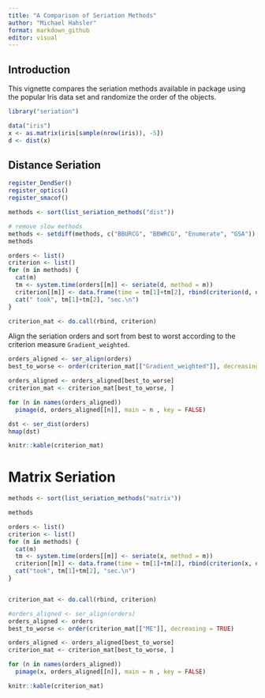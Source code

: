 ```yaml
---
title: "A Comparison of Seriation Methods"
author: "Michael Hahsler"
format: markdown_github
editor: visual
---
```


## Introduction

This vignette compares the seriation methods available in package \pkg{seriation} using the popular Iris data set and randomize the order of the objects.

```r
library("seriation")

data("iris")
x <- as.matrix(iris[sample(nrow(iris)), -5])
d <- dist(x)
```

## Distance Seriation

```r
register_DendSer()
register_optics()
register_smacof()

methods <- sort(list_seriation_methods("dist"))

# remove slow methods
methods <- setdiff(methods, c("BBURCG", "BBWRCG", "Enumerate", "GSA"))
methods 
```

```r
orders <- list()
criterion <- list()
for (m in methods) {
  cat(m)
  tm <- system.time(orders[[m]] <- seriate(d, method = m))
  criterion[[m]] <- data.frame(time = tm[1]+tm[2], rbind(criterion(d, orders[[m]]))) 
  cat(" took", tm[1]+tm[2], "sec.\n")
}

criterion_mat <- do.call(rbind, criterion)
```
Align the seriation orders and sort from best to worst according to the 
criterion measure `Gradient_weighted`.

```r
orders_aligned <- ser_align(orders)
best_to_worse <- order(criterion_mat[["Gradient_weighted"]], decreasing = TRUE)

orders_aligned <- orders_aligned[best_to_worse]
criterion_mat <- criterion_mat[best_to_worse, ]
```

```r
for (n in names(orders_aligned))
  pimage(d, orders_aligned[[n]], main = n , key = FALSE)
```

```r
dst <- ser_dist(orders) 
hmap(dst)
```

```r
knitr::kable(criterion_mat)
```

# Matrix Seriation


```r
methods <- sort(list_seriation_methods("matrix"))

methods 
```

```r
orders <- list()
criterion <- list()
for (m in methods) {
  cat(m)
  tm <- system.time(orders[[m]] <- seriate(x, method = m))
  criterion[[m]] <- data.frame(time = tm[1]+tm[2], rbind(criterion(x, orders[[m]])))
  cat("took", tm[1]+tm[2], "sec.\n")
}


criterion_mat <- do.call(rbind, criterion)
```


```r
#orders_aligned <- ser_align(orders)
orders_aligned <- orders
best_to_worse <- order(criterion_mat[["ME"]], decreasing = TRUE)

orders_aligned <- orders_aligned[best_to_worse]
criterion_mat <- criterion_mat[best_to_worse, ]
```

```r
for (n in names(orders_aligned))
  pimage(x, orders_aligned[[n]], main = n , key = FALSE)
```


```r
knitr::kable(criterion_mat)
```
